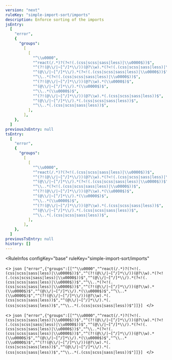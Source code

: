 ```yaml
---
version: "next"
ruleKey: "simple-import-sort/imports"
description: Enforce sorting of the imports
jsEntry:
  [
    "error",
    {
      "groups":
        [
          [
            "^\\u0000",
            "^react(/.*)?(?<!(.(css|scss|sass|less)|\\u0000$))$",
            "^(?!(@\\/|~[^/]*\\/))(@?\\w).*(?<!(.(css|scss|sass|less)|\\u0000$))$",
            "^(@\\/|~[^/]*\\/).*(?<!(.(css|scss|sass|less)|\\u0000$))$",
            "^\\..*(?<!(.(css|scss|sass|less)|\\u0000$))$",
            "^(?!(@\\/|~[^/]*\\/))(@?\\w).*(\\u0000$)$",
            "^(@\\/|~[^/]*\\/).*(\\u0000$)$",
            "^\\..*(\\u0000$)$",
            "^(?!(@\\/|~[^/]*\\/))(@?\\w).*(.(css|scss|sass|less))$",
            "^(@\\/|~[^/]*\\/).*(.(css|scss|sass|less))$",
            "^\\..*(.(css|scss|sass|less))$",
          ],
        ],
    },
  ]
previousJsEntry: null
tsEntry:
  [
    "error",
    {
      "groups":
        [
          [
            "^\\u0000",
            "^react(/.*)?(?<!(.(css|scss|sass|less)|\\u0000$))$",
            "^(?!(@\\/|~[^/]*\\/))(@?\\w).*(?<!(.(css|scss|sass|less)|\\u0000$))$",
            "^(@\\/|~[^/]*\\/).*(?<!(.(css|scss|sass|less)|\\u0000$))$",
            "^\\..*(?<!(.(css|scss|sass|less)|\\u0000$))$",
            "^(?!(@\\/|~[^/]*\\/))(@?\\w).*(\\u0000$)$",
            "^(@\\/|~[^/]*\\/).*(\\u0000$)$",
            "^\\..*(\\u0000$)$",
            "^(?!(@\\/|~[^/]*\\/))(@?\\w).*(.(css|scss|sass|less))$",
            "^(@\\/|~[^/]*\\/).*(.(css|scss|sass|less))$",
            "^\\..*(.(css|scss|sass|less))$",
          ],
        ],
    },
  ]
previousTsEntry: null
history: []
---
```


<RuleInfos 
  configKey="base" 
  ruleKey="simple-import-sort/imports" 
>
  <>
    ```json
    ["error",{"groups":[["^\\u0000","^react(/.*)?(?<!(.(css|scss|sass|less)|\\u0000$))$","^(?!(@\\/|~[^/]*\\/))(@?\\w).*(?<!(.(css|scss|sass|less)|\\u0000$))$","^(@\\/|~[^/]*\\/).*(?<!(.(css|scss|sass|less)|\\u0000$))$","^\\..*(?<!(.(css|scss|sass|less)|\\u0000$))$","^(?!(@\\/|~[^/]*\\/))(@?\\w).*(\\u0000$)$","^(@\\/|~[^/]*\\/).*(\\u0000$)$","^\\..*(\\u0000$)$","^(?!(@\\/|~[^/]*\\/))(@?\\w).*(.(css|scss|sass|less))$","^(@\\/|~[^/]*\\/).*(.(css|scss|sass|less))$","^\\..*(.(css|scss|sass|less))$"]]}]
    ```
  </>

  <>
    ```json
    ["error",{"groups":[["^\\u0000","^react(/.*)?(?<!(.(css|scss|sass|less)|\\u0000$))$","^(?!(@\\/|~[^/]*\\/))(@?\\w).*(?<!(.(css|scss|sass|less)|\\u0000$))$","^(@\\/|~[^/]*\\/).*(?<!(.(css|scss|sass|less)|\\u0000$))$","^\\..*(?<!(.(css|scss|sass|less)|\\u0000$))$","^(?!(@\\/|~[^/]*\\/))(@?\\w).*(\\u0000$)$","^(@\\/|~[^/]*\\/).*(\\u0000$)$","^\\..*(\\u0000$)$","^(?!(@\\/|~[^/]*\\/))(@?\\w).*(.(css|scss|sass|less))$","^(@\\/|~[^/]*\\/).*(.(css|scss|sass|less))$","^\\..*(.(css|scss|sass|less))$"]]}]
    ```
  </>
</RuleInfos>
